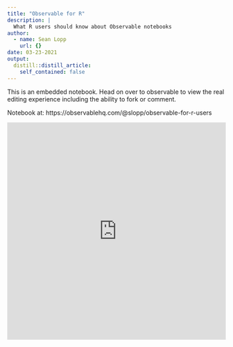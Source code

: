 ```yaml
---
title: "Observable for R"
description: |
  What R users should know about Observable notebooks
author:
  - name: Sean Lopp
    url: {}
date: 03-23-2021
output:
  distill::distill_article:
    self_contained: false
---
```


This is an embedded notebook. Head on over to observable to view the real editing experience including the ability to fork or comment. 

Notebook at: https://observablehq.com/@slopp/observable-for-r-users

<iframe width="100%" height="500" frameborder="0"
  src="https://observablehq.com/embed/@slopp/observable-for-r-users?cell=*"></iframe>